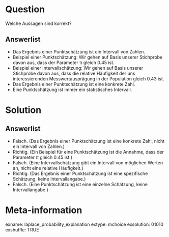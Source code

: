 Question 
======== 

Welche Aussagen sind korrekt? 

Answerlist
----------

* Das Ergebnis einer Punktschätzung ist ein Intervall von Zahlen.
* Beispiel einer Punktschätzung: Wir gehen auf Basis unserer Stichprobe davon aus, dass der Parameter π gleich 0.45 ist.
* Beispiel einer Intervallschätzung: Wir gehen auf Basis unserer Stichprobe davon aus, dass die relative Häufigkeit der uns interessierenden Messwertausprägung in der Population gleich 0.43 ist.
* Das Ergebnis einer Punktschätzung ist eine konkrete Zahl.
* Eine Punktschätzung ist immer ein statistisches Intervall.

Solution
========

Answerlist
----------

* Falsch. (Das Ergebnis einer Punktschätzung ist eine konkrete Zahl, nicht ein Intervall von Zahlen.)
* Richtig. (Ein Beispiel für eine Punktschätzung ist die Annahme, dass der Parameter π gleich 0.45 ist.)
* Falsch. (Eine Intervallschätzung gibt ein Intervall von möglichen Werten an, nicht eine relative Häufigkeit.)
* Richtig. (Das Ergebnis einer Punktschätzung ist eine spezifische Schätzung, keine Intervallangabe.)
* Falsch. (Eine Punktschätzung ist eine einzelne Schätzung, keine Intervallangabe.)

Meta-information
================
exname: laplace_probability_explanation
extype: mchoice 
exsolution: 01010
exshuffle: TRUE

